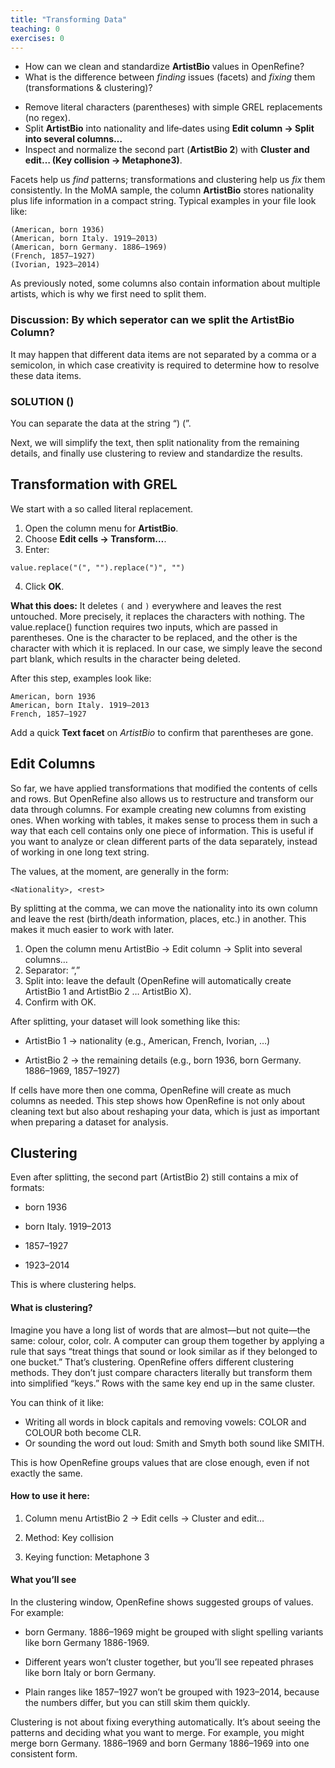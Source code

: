 ```yaml
---
title: "Transforming Data"
teaching: 0
exercises: 0
---
```


:::::::::::::::::::::::::::::::::::::: questions 

- How can we clean and standardize **ArtistBio** values in OpenRefine?
- What is the difference between *finding* issues (facets) and *fixing* them (transformations & clustering)?

::::::::::::::::::::::::::::::::::::::::::::::::

::::::::::::::::::::::::::::::::::::: objectives

- Remove literal characters (parentheses) with simple GREL replacements (no regex).
- Split **ArtistBio** into nationality and life‑dates using **Edit column → Split into several columns…**
- Inspect and normalize the second part (**ArtistBio 2**) with **Cluster and edit… (Key collision → Metaphone3)**.

::::::::::::::::::::::::::::::::::::::::::::::::



Facets help us *find* patterns; transformations and clustering help us *fix* them consistently. In the MoMA sample, the column **ArtistBio** stores nationality plus life information in a compact string. Typical examples in your file look like:

```
(American, born 1936)
(American, born Italy. 1919–2013)
(American, born Germany. 1886–1969)
(French, 1857–1927)
(Ivorian, 1923–2014)
```


As previously noted, some columns also contain information about multiple artists, which is why we first need to split them.

::::::::::::: discussion

### Discussion: By which seperator can we split the ArtistBio Column?

It may happen that different data items are not separated by a comma or a semicolon, in which case creativity is required to determine how to resolve these data items.

::::::::::::::::::::

::::::::::::::::: solution

### SOLUTION ()

You can separate the data at the string ") (".

::::::::::::::::::::::::::


Next, we will simplify the text, then split nationality from the remaining details, and finally use clustering to review and standardize the results.


## Transformation with GREL

We start with a so called literal replacement.

1. Open the column menu for **ArtistBio**.
2. Choose **Edit cells → Transform…**.
3. Enter:

```grel
value.replace("(", "").replace(")", "")
```
4. Click **OK**.

**What this does:** It deletes `(` and `)` everywhere and leaves the rest untouched. More precisely, it replaces the characters with nothing. The value.replace() function requires two inputs, which are passed in parentheses. One is the character to be replaced, and the other is the character with which it is replaced. In our case, we simply leave the second part blank, which results in the character being deleted.

After this step, examples look like:

```
American, born 1936
American, born Italy. 1919–2013
French, 1857–1927
```

::::::::::::::::: callout

Add a quick **Text facet** on *ArtistBio* to confirm that parentheses are gone.

:::::::::::::::::::::::::


## Edit Columns 

So far, we have applied transformations that modified the contents of cells and rows. But OpenRefine also allows us to restructure and transform our data through columns. For example creating new columns from existing ones. When working with tables, it makes sense to process them in such a way that each cell contains only one piece of information. This is useful if you want to analyze or clean different parts of the data separately, instead of working in one long text string. 

The values, at the moment, are generally in the form:

```
<Nationality>, <rest>
```

By splitting at the comma, we can move the nationality into its own column and leave the rest (birth/death information, places, etc.) in another. This makes it much easier to work with later.

1. Open the column menu ArtistBio → Edit column → Split into several columns…
2. Separator: ","
3. Split into: leave the default (OpenRefine will automatically create ArtistBio 1 and ArtistBio 2 ... ArtistBio X).
4. Confirm with OK.

After splitting, your dataset will look something like this:

- ArtistBio 1 → nationality (e.g., American, French, Ivorian, …)

- ArtistBio 2 → the remaining details (e.g., born 1936, born Germany. 1886–1969, 1857–1927)

If cells have more then one comma, OpenRefine will create as much columns as needed. This step shows how OpenRefine is not only about cleaning text but also about reshaping your data, which is just as important when preparing a dataset for analysis.


## Clustering

Even after splitting, the second part (ArtistBio 2) still contains a mix of formats:

- born 1936

- born Italy. 1919–2013

- 1857–1927

- 1923–2014

This is where clustering helps.

#### What is clustering?

Imagine you have a long list of words that are almost—but not quite—the same: colour, color, colr. A computer can group them together by applying a rule that says “treat things that sound or look similar as if they belonged to one bucket.” That’s clustering.
OpenRefine offers different clustering methods. They don’t just compare characters literally but transform them into simplified “keys.” Rows with the same key end up in the same cluster.

You can think of it like:

- Writing all words in block capitals and removing vowels: COLOR and COLOUR both become CLR. 
- Or sounding the word out loud: Smith and Smyth both sound like SMITH. 

This is how OpenRefine groups values that are close enough, even if not exactly the same.



#### How to use it here:

1. Column menu ArtistBio 2 → Edit cells → Cluster and edit…

2. Method: Key collision

3. Keying function: Metaphone 3




#### What you’ll see

In the clustering window, OpenRefine shows suggested groups of values. For example:

- born Germany. 1886–1969 might be grouped with slight spelling variants like born Germany 1886-1969.

- Different years won’t cluster together, but you’ll see repeated phrases like born Italy or born Germany.

- Plain ranges like 1857–1927 won’t be grouped with 1923–2014, because the numbers differ, but you can still skim them quickly.

Clustering is not about fixing everything automatically. It’s about seeing the patterns and deciding what you want to merge. For example, you might merge born Germany. 1886–1969 and born Germany 1886–1969 into one consistent form.


